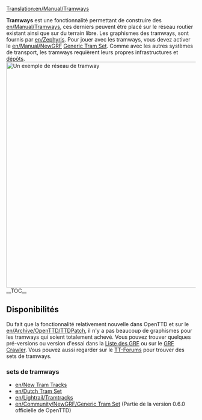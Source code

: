 [[Translation:en/Manual/Tramways]]
{{fr/Table des matières}}

'''Tramways''' est une fonctionnalité permettant de construire des [[en/Manual/Tramways]], ces derniers peuvent être placé sur le réseau routier existant ainsi que sur du terrain libre. Les graphismes des tramways, sont fournis par [[en/Zephyris]]. Pour jouer avec les tramways, vous devez activer le [[en/Manual/NewGRF]] [http://www.tt-forums.net/viewtopic.php?f=36&t=32441 <u>Generic Tram Set</u>]. Comme avec les autres systèmes de transport, les tramways requièrent leurs propres infrastructures et [[en/depots|dépôts]].
[[File:en/Tramroute.png|thumb|600px|left|Un exemple de réseau de tramway]]
__TOC__
{{en/html-clear-left}}

==Disponibilités==

Du fait que la fonctionnalité relativement nouvelle dans OpenTTD et sur le [[en/Archive/OpenTTD/TTDPatch]], il n'y a pas beaucoup de graphismes pour les tramways qui soient totalement achevé. Vous pouvez trouver quelques pré-versions ou version d'essai dans la [[en/Community/NewGRF/NewGRF List|Liste des GRF]] ou sur le [http://grfcrawler.tt-forums.net/index.php?do=list&cid=105 GRF Crawler]. Vous pouvez aussi regarder sur le [http://www.tt-forums.net/viewforum.php?f=26 TT-Forums] pour trouver des sets de tramways.

===sets de tramways===

* [[en/New Tram Tracks]]
* [[en/Dutch Tram Set]]
* [[en/Lightrail/Tramtracks]]
* [[en/Community/NewGRF/Generic Tram Set]] (Partie de la version 0.6.0 officielle de OpenTTD)

{{fr/Disponibilité|0.6}}